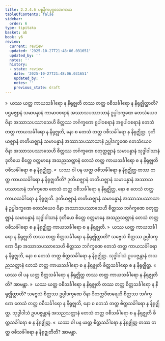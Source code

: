 ```yaml
---
title: 2.2.4.6 ပစ္စနီကပုဂ္ဂလောကာသ
tableOfContents: false
sidebar:
  order: 6
type: tipitaka
basket: ab
book: y6
review:
  current: review
  updated: '2025-10-27T21:48:06.031651'
  updated_by: ''
  notes: ''
  history:
  - state: review
    date: '2025-10-27T21:48:06.031651'
    updated_by: ''
    notes: ''
    previous_state: draft
---
```



<ReviewStatus review={frontmatter.review} showDetails={true} />

<HypothesisAnnotation frontmatter={frontmatter} />

<DynamicBreadcrumb />

<Division number="106" book="y6" e="ch" v="34" p="34">

<Paragraph number="466" book="y6">
»  ယဿ ယတ္ထ ကာယသင်္ခါရော န နိရုဇ္ဈတိ တဿ တတ္ထ ဝစီသင်္ခါရော န နိရုဇ္ဈိတ္ထာတိ?
</Paragraph>

<Paragraph number="467" book="y6">
ပဌမဇ္ဈာနံ သမာပန္နာနံ ကာမာဝစရာနံ အဿာသပဿာသာနံ ဥပ္ပါဒက္ခဏေ တေသံယေဝ ဝိနာ အဿာသပဿာသေဟိ စိတ္တဿ ဘင်္ဂက္ခဏေ ရူပါဝစရာနံ အရူပါဝစရာနံ တေသံ တတ္ထ ကာယသင်္ခါရော န နိရုဇ္ဈတိ, နော စ တေသံ တတ္ထ ဝစီသင်္ခါရော န နိရုဇ္ဈိတ္ထ. ဒုတိယဇ္ဈာနံ တတိယဇ္ဈာနံ သမာပန္နာနံ အဿာသပဿာသာနံ ဥပ္ပါဒက္ခဏေ တေသံယေဝ ဝိနာ အဿာသပဿာသေဟိ စိတ္တဿ ဘင်္ဂက္ခဏေ စတုတ္ထဇ္ဈာနံ သမာပန္နာနံ သုဒ္ဓါဝါသာနံ ဒုတိယေ စိတ္တေ ဝတ္တမာနေ အသညသတ္တာနံ တေသံ တတ္ထ ကာယသင်္ခါရော စ န နိရုဇ္ဈတိ ဝစီသင်္ခါရော စ န နိရုဇ္ဈိတ္ထ.
</Paragraph>

<Paragraph number="468" book="y6">
«  ယဿ ဝါ ပန ယတ္ထ ဝစီသင်္ခါရော န နိရုဇ္ဈိတ္ထ တဿ တတ္ထ ကာယသင်္ခါရော န နိရုဇ္ဈတီတိ?
</Paragraph>

<Paragraph number="469" book="y6">
ဒုတိယဇ္ဈာနံ တတိယဇ္ဈာနံ သမာပန္နာနံ အဿာသပဿာသာနံ ဘင်္ဂက္ခဏေ တေသံ တတ္ထ ဝစီသင်္ခါရော န နိရုဇ္ဈိတ္ထ, နော စ တေသံ တတ္ထ ကာယသင်္ခါရော န နိရုဇ္ဈတိ. ဒုတိယဇ္ဈာနံ တတိယဇ္ဈာနံ သမာပန္နာနံ အဿာသပဿာသာနံ ဥပ္ပါဒက္ခဏေ တေသံယေဝ ဝိနာ အဿာသပဿာသေဟိ စိတ္တဿ ဘင်္ဂက္ခဏေ စတုတ္ထဇ္ဈာနံ သမာပန္နာနံ သုဒ္ဓါဝါသာနံ ဒုတိယေ စိတ္တေ ဝတ္တမာနေ အသညသတ္တာနံ တေသံ တတ္ထ ဝစီသင်္ခါရော စ န နိရုဇ္ဈိတ္ထ ကာယသင်္ခါရော စ န နိရုဇ္ဈတိ.
</Paragraph>

<Paragraph number="470" book="y6">
»  ယဿ ယတ္ထ ကာယသင်္ခါရော န နိရုဇ္ဈတိ တဿ တတ္ထ စိတ္တသင်္ခါရော န နိရုဇ္ဈိတ္ထာတိ?
</Paragraph>

<Paragraph number="471" book="y6">
သဗ္ဗေသံ စိတ္တဿ ဥပ္ပါဒက္ခဏေ ဝိနာ အဿာသပဿာသေဟိ စိတ္တဿ ဘင်္ဂက္ခဏေ တေသံ တတ္ထ ကာယသင်္ခါရော န နိရုဇ္ဈတိ, နော စ တေသံ တတ္ထ စိတ္တသင်္ခါရော န နိရုဇ္ဈိတ္ထ. သုဒ္ဓါဝါသံ ဥပပဇ္ဇန္တာနံ အသညသတ္တာနံ တေသံ တတ္ထ ကာယသင်္ခါရော စ န နိရုဇ္ဈတိ စိတ္တသင်္ခါရော စ န နိရုဇ္ဈိတ္ထ.
</Paragraph>

<Paragraph number="472" book="y6">
«  ယဿ ဝါ ပန ယတ္ထ စိတ္တသင်္ခါရော န နိရုဇ္ဈိတ္ထ တဿ တတ္ထ ကာယသင်္ခါရော န နိရုဇ္ဈတီတိ? အာမန္တာ.
</Paragraph>

</Division>
<Division number="107" book="y6" e="ch" v="34" p="35">

<Paragraph number="473" book="y6">
»  ယဿ ယတ္ထ ဝစီသင်္ခါရော န နိရုဇ္ဈတိ တဿ တတ္ထ စိတ္တသင်္ခါရော န နိရုဇ္ဈိတ္ထာတိ?
</Paragraph>

<Paragraph number="474" book="y6">
သဗ္ဗေသံ စိတ္တဿ ဥပ္ပါဒက္ခဏေ ဝိနာ ဝိတက္ကဝိစာရေဟိ စိတ္တဿ ဘင်္ဂက္ခဏေ တေသံ တတ္ထ ဝစီသင်္ခါရော န နိရုဇ္ဈတိ, နော စ တေသံ တတ္ထ စိတ္တသင်္ခါရော န နိရုဇ္ဈိတ္ထ. သုဒ္ဓါဝါသံ ဥပပဇ္ဇန္တာနံ အသညသတ္တာနံ တေသံ တတ္ထ ဝစီသင်္ခါရော စ န နိရုဇ္ဈတိ စိတ္တသင်္ခါရော စ န နိရုဇ္ဈိတ္ထ.
</Paragraph>

<Paragraph number="475" book="y6">
«  ယဿ ဝါ ပန ယတ္ထ စိတ္တသင်္ခါရော န နိရုဇ္ဈိတ္ထ တဿ တတ္ထ ဝစီသင်္ခါရော န နိရုဇ္ဈတီတိ? အာမန္တာ.
</Paragraph>
</Division>